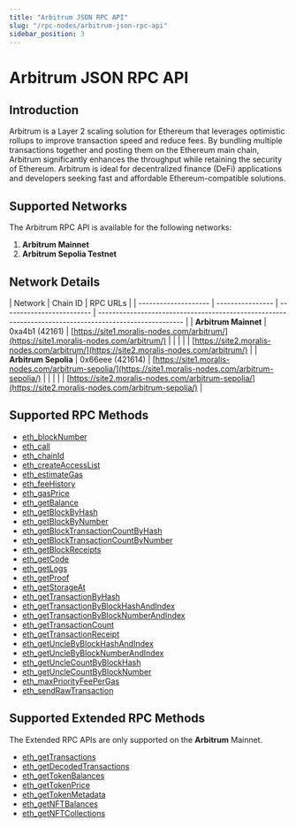 ```yaml
---
title: "Arbitrum JSON RPC API"
slug: "/rpc-nodes/arbitrum-json-rpc-api"
sidebar_position: 3
---
```



# Arbitrum JSON RPC API

## Introduction

Arbitrum is a Layer 2 scaling solution for Ethereum that leverages optimistic rollups to improve transaction speed and reduce fees. By bundling multiple transactions together and posting them on the Ethereum main chain, Arbitrum significantly enhances the throughput while retaining the security of Ethereum. Arbitrum is ideal for decentralized finance (DeFi) applications and developers seeking fast and affordable Ethereum-compatible solutions.

## Supported Networks

The Arbitrum RPC API is available for the following networks:

1. **Arbitrum Mainnet**
2. **Arbitrum Sepolia Testnet**

## Network Details

| Network              | Chain ID                          | RPC URLs                                                                                               |
| -------------------- | ---------------- | ------------------------- | ------------------------------------------------------------------------------------------------------ |
| **Arbitrum Mainnet** | 0xa4b1 (42161)   | [https://site1.moralis-nodes.com/arbitrum/](https://site1.moralis-nodes.com/arbitrum/)                 |
|                      |                  |                           | [https://site2.moralis-nodes.com/arbitrum/](https://site2.moralis-nodes.com/arbitrum/)                 |
| **Arbitrum Sepolia** | 0x66eee (421614) | [https://site1.moralis-nodes.com/arbitrum-sepolia/](https://site1.moralis-nodes.com/arbitrum-sepolia/) |
|                      |                  |                           | [https://site2.moralis-nodes.com/arbitrum-sepolia/](https://site2.moralis-nodes.com/arbitrum-sepolia/) |

## Supported RPC Methods


  - <a href="/rpc-nodes/reference/eth_blockNumber">eth_blockNumber</a>
  - <a href="/rpc-nodes/reference/eth_call">eth_call</a>
  - <a href="/rpc-nodes/reference/eth_chainId">eth_chainId</a>
  - <a href="/rpc-nodes/reference/eth_createAccessList">eth_createAccessList</a>
  - <a href="/rpc-nodes/reference/eth_estimateGas">eth_estimateGas</a>
  - <a href="/rpc-nodes/reference/eth_feeHistory">eth_feeHistory</a>
  - <a href="/rpc-nodes/reference/eth_gasPrice">eth_gasPrice</a>
  - <a href="/rpc-nodes/reference/eth_getBalance">eth_getBalance</a>
  - <a href="/rpc-nodes/reference/eth_getBlockByHash">eth_getBlockByHash</a>
  - <a href="/rpc-nodes/reference/eth_getBlockByNumber">eth_getBlockByNumber</a>
  - <a href="/rpc-nodes/reference/eth_getBlockTransactionCountByHash">eth_getBlockTransactionCountByHash</a>
  - <a href="/rpc-nodes/reference/eth_getBlockTransactionCountByNumber">eth_getBlockTransactionCountByNumber</a>
  - <a href="/rpc-nodes/reference/eth_getBlockReceipts">eth_getBlockReceipts</a>
  - <a href="/rpc-nodes/reference/eth_getCode">eth_getCode</a>
  - <a href="/rpc-nodes/reference/eth_getLogs">eth_getLogs</a>
  - <a href="/rpc-nodes/reference/eth_getProof">eth_getProof</a>
  - <a href="/rpc-nodes/reference/eth_getStorageAt">eth_getStorageAt</a>
  - <a href="/rpc-nodes/reference/eth_getTransactionByHash">eth_getTransactionByHash</a>
  - <a href="/rpc-nodes/reference/eth_getTransactionByBlockHashAndIndex">eth_getTransactionByBlockHashAndIndex</a>
  - <a href="/rpc-nodes/reference/eth_getTransactionByBlockNumberAndIndex">eth_getTransactionByBlockNumberAndIndex</a>
  - <a href="/rpc-nodes/reference/eth_getTransactionCount">eth_getTransactionCount</a>
  - <a href="/rpc-nodes/reference/eth_getTransactionReceipt">eth_getTransactionReceipt</a>
  - <a href="/rpc-nodes/reference/eth_getUncleByBlockHashAndIndex">eth_getUncleByBlockHashAndIndex</a>
  - <a href="/rpc-nodes/reference/eth_getUncleByBlockNumberAndIndex">eth_getUncleByBlockNumberAndIndex</a>
  - <a href="/rpc-nodes/reference/eth_getUncleCountByBlockHash">eth_getUncleCountByBlockHash</a>
  - <a href="/rpc-nodes/reference/eth_getUncleCountByBlockNumber">eth_getUncleCountByBlockNumber</a>
  - <a href="/rpc-nodes/reference/eth_maxPriorityFeePerGas">eth_maxPriorityFeePerGas</a>
  - <a href="/rpc-nodes/reference/eth_sendRawTransaction">eth_sendRawTransaction</a>


## Supported Extended RPC Methods

<Admonition type="note" title="Network Support Notice">
  <p>
    The Extended RPC APIs are only supported on the <b>Arbitrum</b> Mainnet.
  </p>
</Admonition>


  - <a href="/rpc-nodes/reference/extended-rpc/eth_getTransactions">eth_getTransactions</a>
  - <a href="/rpc-nodes/reference/extended-rpc/eth_getDecodedTransactions">eth_getDecodedTransactions</a>
  - <a href="/rpc-nodes/reference/extended-rpc/eth_getTokenBalances">eth_getTokenBalances</a>
  - <a href="/rpc-nodes/reference/extended-rpc/eth_getTokenPrice">eth_getTokenPrice</a>
  - <a href="/rpc-nodes/reference/extended-rpc/eth_getTokenMetadata">eth_getTokenMetadata</a>
  - <a href="/rpc-nodes/reference/extended-rpc/eth_getNFTBalances">eth_getNFTBalances</a>
  - <a href="/rpc-nodes/reference/extended-rpc/eth_getNFTCollections">eth_getNFTCollections</a>

